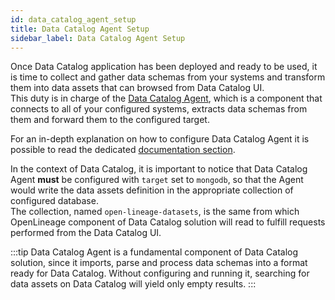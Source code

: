 ```yaml
---
id: data_catalog_agent_setup
title: Data Catalog Agent Setup
sidebar_label: Data Catalog Agent Setup
---
```


Once Data Catalog application has been deployed and ready to be used, it is time to collect and gather data schemas from your systems
and transform them into data assets that can browsed from Data Catalog UI.  
This duty is in charge of the [Data Catalog Agent](/runtime_suite_templates/data-catalog-agent/10_overview.md), which is a component that
connects to all of your configured systems, extracts data schemas from them and forward them to the configured target.

For an in-depth explanation on how to configure Data Catalog Agent it is possible to read the dedicated [documentation section](/runtime_suite_templates/data-catalog-agent/20_configuration.md).

In the context of Data Catalog, it is important to notice that Data Catalog Agent **must** be configured with `target` set to `mongodb`, so that
the Agent would write the data assets definition in the appropriate collection of configured database.  
The collection, named `open-lineage-datasets`, is the same from which OpenLineage component of Data Catalog
solution will read to fulfill requests performed from the Data Catalog UI.

:::tip
Data Catalog Agent is a fundamental component of Data Catalog solution, since it imports, parse and process data schemas
into a format ready for Data Catalog. Without configuring and running it, searching for data assets on Data Catalog will yield only empty results.
:::